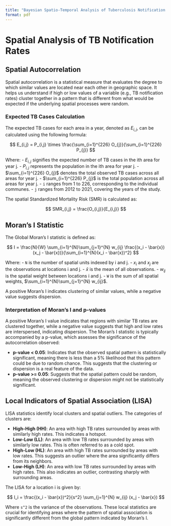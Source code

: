 ```yaml
---
title: "Bayesian Spatio-Temporal Analysis of Tuberculosis Notification Dynamics in Nam Dinh, Vietnam: A Small Area Approach"
format: pdf
---
```


# Spatial Analysis of TB Notification Rates

## Spatial Autocorrelation

Spatial autocorrelation is a statistical measure that evaluates the degree to which similar values are located near each other in geographic space. It helps us understand if high or low values of a variable (e.g., TB notification rates) cluster together in a pattern that is different from what would be expected if the underlying spatial processes were random.

### Expected TB Cases Calculation

The expected TB cases for each area in a year, denoted as $E_{i,j}$, can be calculated using the following formula:

$$
E_{i,j} = P_{i,j} \times \frac{\sum_{i=1}^{226} O_{j}}{\sum_{i=1}^{226} P_{j}}
$$

Where:
- $E_{i,j}$ signifies the expected number of TB cases in the ith area for year j.
- $P_{i,j}$ represents the population in the ith area for year j.
- $\sum_{i=1}^{226} O_{j}$ denotes the total observed TB cases across all areas for year j.
- $\sum_{i=1}^{226} P_{j}$ is the total population across all areas for year j.
- `i` ranges from 1 to 226, corresponding to the individual communes.
- `j` ranges from 2012 to 2021, covering the years of the study.

The spatial Standardized Mortality Risk (SMR) is calculated as:

$$
SMR_{i,j} = \frac{O_{i,j}}{E_{i,j}}
$$

## Moran’s I Statistic

The Global Moran’s I statistic is defined as:

$$
I = \frac{N}{W} \sum_{i=1}^{N}\sum_{j=1}^{N} w_{ij} \frac{(x_i - \bar{x})(x_j - \bar{x})}{\sum_{i=1}^{N}(x_i - \bar{x})^2}
$$

Where:
- `N` is the number of spatial units indexed by i and j.
- $x_i$ and $x_j$ are the observations at locations i and j.
- $\bar{x}$ is the mean of all observations.
- $w_{ij}$ is the spatial weight between locations i and j.
- `W` is the sum of all spatial weights, $\sum_{i=1}^{N}\sum_{j=1}^{N} w_{ij}$.

A positive Moran's I indicates clustering of similar values, while a negative value suggests dispersion.

### Interpretation of Moran's I and p-values

A positive Moran's I value indicates that regions with similar TB rates are clustered together, while a negative value suggests that high and low rates are interspersed, indicating dispersion. The Moran's I statistic is typically accompanied by a p-value, which assesses the significance of the autocorrelation observed:

- **p-value < 0.05**: Indicates that the observed spatial pattern is statistically significant, meaning there is less than a 5% likelihood that this pattern could be due to random chance. This suggests that the clustering or dispersion is a real feature of the data.
- **p-value >= 0.05**: Suggests that the spatial pattern could be random, meaning the observed clustering or dispersion might not be statistically significant.

## Local Indicators of Spatial Association (LISA)

LISA statistics identify local clusters and spatial outliers. The categories of clusters are:

- **High-High (HH)**: An area with high TB rates surrounded by areas with similarly high rates. This indicates a hotspot.
- **Low-Low (LL)**: An area with low TB rates surrounded by areas with similarly low rates. This is often referred to as a cold spot.
- **High-Low (HL)**: An area with high TB rates surrounded by areas with low rates. This suggests an outlier where the area significantly differs from its neighbors.
- **Low-High (LH)**: An area with low TB rates surrounded by areas with high rates. This also indicates an outlier, contrasting sharply with surrounding areas.

The LISA for a location i is given by:

$$
I_i = \frac{(x_i - \bar{x})^2}{s^2} \sum_{j=1}^{N} w_{ij} (x_j - \bar{x})
$$

Where `s^2` is the variance of the observations. These local statistics are crucial for identifying areas where the pattern of spatial association is significantly different from the global pattern indicated by Moran’s I.
